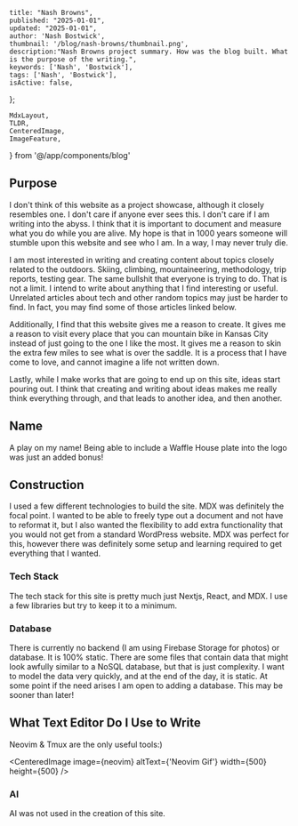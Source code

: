 
    title: "Nash Browns",
    published: "2025-01-01",
    updated: "2025-01-01",
    author: 'Nash Bostwick',
    thumbnail: '/blog/nash-browns/thumbnail.png',
    description:"Nash Browns project summary. How was the blog built. What is the purpose of the writing.",
    keywords: ['Nash', 'Bostwick'],
    tags: ['Nash', 'Bostwick'],
    isActive: false,
};


    MdxLayout,
    TLDR,
    CenteredImage,
    ImageFeature,
} from '@/app/components/blog'


<ImageFeature
    title='Nash Browns Blog'
    image={featureImage}
/>

<MdxLayout>

<TLDR
text="My personal website that I use as a creative outlet and to publish art! Everything that you see on the blog was written or created by me. That includes all of the writing, art, even the website was written by me using some of my favorite technologies" />

## Purpose
I don't think of this website as a project showcase, although it closely resembles one. I don't care if anyone ever sees this. I don't care if I am writing into the abyss. I think that it is important to document and measure what you do while you are alive. My hope is that in 1000 years someone will stumble upon this website and see who I am. In a way, I may never truly die.

I am most interested in writing and creating content about topics closely related to the outdoors. Skiing, climbing, mountaineering, methodology, trip reports, testing gear. The same bullshit that everyone is trying to do. That is not a limit. I intend to write about anything that I find interesting or useful. Unrelated articles about tech and other random topics may just be harder to find. In fact, you may find some of those articles linked below.

Additionally, I find that this website gives me a reason to create. It gives me a reason to visit every place that you can mountain bike in Kansas City instead of just going to the one I like the most. It gives me a reason to skin the extra few miles to see what is over the saddle. It is a process that I have come to love, and cannot imagine a life not written down.

Lastly, while I make works that are going to end up on this site, ideas start pouring out. I think that creating and writing about ideas makes me really think everything through, and that leads to another idea, and then another. 

## Name
A play on my name! Being able to include a Waffle House plate into the logo was just an added bonus!

## Construction
I used a few different technologies to build the site. MDX was definitely the focal point. I wanted to be able to freely type out a document and not have to reformat it, but I also wanted the flexibility to add extra functionality that you would not get from a standard WordPress website. MDX was perfect for this, however there was definitely some setup and learning required to get everything that I wanted. 

### Tech Stack
The tech stack for this site is pretty much just Nextjs, React, and MDX. I use a few libraries but try to keep it to a minimum. 

### Database
There is currently no backend (I am using Firebase Storage for photos) or database. It is 100% static. There are some files that contain data that might look awfully similar to a NoSQL database, but that is just complexity. I want to model the data very quickly, and at the end of the day, it is static. At some point if the need arises I am open to adding a database. This may be sooner than later!

## What Text Editor Do I Use to Write
Neovim & Tmux are the only useful tools:)

<CenteredImage image={neovim} altText={'Neovim Gif'}  width={500} height={500} />

### AI
AI was not used in the creation of this site.


</MdxLayout>
